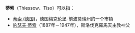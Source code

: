 '''蒂索'''（Thiessow、Tiso）可以指：

*[[蒂索_(德国)|蒂索 (德国)]]，德国梅克伦堡-前波莫瑞州的一个市镇
*[[約瑟夫·蒂索|約瑟夫·蒂索]]（1887年－1947年），斯洛伐克羅馬天主教神父

{{Disambig|Cat=二字消歧义}}